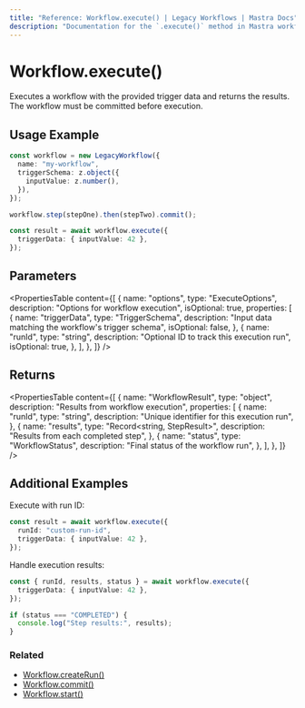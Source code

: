 ```yaml
---
title: "Reference: Workflow.execute() | Legacy Workflows | Mastra Docs"
description: "Documentation for the `.execute()` method in Mastra workflows, which runs workflow steps and returns results."
---
```


# Workflow.execute()

Executes a workflow with the provided trigger data and returns the results. The workflow must be committed before execution.

## Usage Example

```typescript
const workflow = new LegacyWorkflow({
  name: "my-workflow",
  triggerSchema: z.object({
    inputValue: z.number(),
  }),
});

workflow.step(stepOne).then(stepTwo).commit();

const result = await workflow.execute({
  triggerData: { inputValue: 42 },
});
```

## Parameters

<PropertiesTable
  content={[
    {
      name: "options",
      type: "ExecuteOptions",
      description: "Options for workflow execution",
      isOptional: true,
      properties: [
        {
          name: "triggerData",
          type: "TriggerSchema",
          description: "Input data matching the workflow's trigger schema",
          isOptional: false,
        },
        {
          name: "runId",
          type: "string",
          description: "Optional ID to track this execution run",
          isOptional: true,
        },
      ],
    },
  ]}
/>

## Returns

<PropertiesTable
  content={[
    {
      name: "WorkflowResult",
      type: "object",
      description: "Results from workflow execution",
      properties: [
        {
          name: "runId",
          type: "string",
          description: "Unique identifier for this execution run",
        },
        {
          name: "results",
          type: "Record<string, StepResult>",
          description: "Results from each completed step",
        },
        {
          name: "status",
          type: "WorkflowStatus",
          description: "Final status of the workflow run",
        },
      ],
    },
  ]}
/>

## Additional Examples

Execute with run ID:

```typescript
const result = await workflow.execute({
  runId: "custom-run-id",
  triggerData: { inputValue: 42 },
});
```

Handle execution results:

```typescript
const { runId, results, status } = await workflow.execute({
  triggerData: { inputValue: 42 },
});

if (status === "COMPLETED") {
  console.log("Step results:", results);
}
```

### Related

- [Workflow.createRun()](./createRun)
- [Workflow.commit()](./commit)
- [Workflow.start()](./start)
